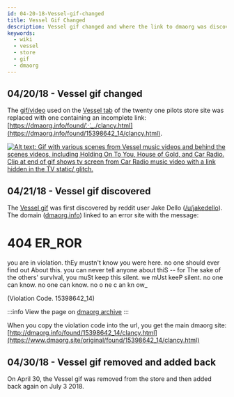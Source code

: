 ```yaml
---
id: 04-20-18-Vessel-gif-changed
title: Vessel Gif Changed
description: Vessel gif changed and where the link to dmaorg was discovered.
keywords:
  - wiki
  - vessel
  - store
  - gif
  - dmaorg
---
```


## 04/20/18 - Vessel gif changed

The [gif/video](https://www.youtube.com/watch?v=IigZXFhkbMM) used on the [Vessel tab](https://store.twentyonepilots.com/vessel.html) of the twenty one pilots store site was replaced with one containing an incomplete link: [https://dmaorg.info/found/⁙_./clancy.html](https://dmaorg.info/found/15398642_14/clancy.html). 

[![Alt text: Gif with various scenes from Vessel music videos and behind the scenes videos, including Holding On To You, House of Gold, and Car Radio. Clip at end of gif shows tv screen from Car Radio music video with a link hidden in the TV static/ glitch.](./assets/vesselstorepage.gif)](./assets/vesselstorepage.gif)


## 04/21/18 - Vessel gif discovered

The [Vessel gif](https://gfycat.com/gifs/detail/difficultoldfashionedantarcticfurseals) was first discovered by reddit user Jake Dello ([/u/jakedello](https://www.reddit.com/u/jakedello)). The domain ([dmaorg.info](http://dmaorg.info)) linked to an error site with the message:


<BrowserWindow url="http://dmaorg.info">
<h1>404 ER_ROR</h1>

you are in violation. thEy mustn't know you were here. no one should ever find out About this. you can never tell anyone about thiS -- for The sake of the others' survIval, you muSt keep this silent. we mUst keeP silent. no one can know. no one can know. no o ne c an kn ow_

(Violation Code. 15398642_14)
</BrowserWindow>


:::info
View the page on [dmaorg archive](https://www.dmaorg.site/404.html)
:::

When you copy the violation code into the url, you get the main dmaorg site: [http://dmaorg.info/found/15398642_14/clancy.html](https://www.dmaorg.site/original/found/15398642_14/clancy.html)

## 04/30/18 - Vessel gif removed and added back

On April 30, the Vessel gif was removed from the store and then added back again on July 3 2018.
